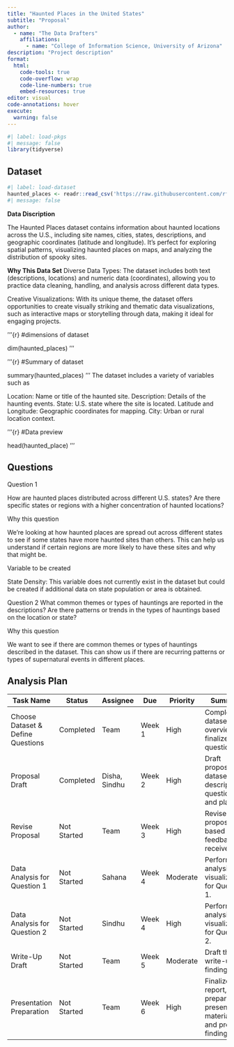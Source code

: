 ```yaml
---
title: "Haunted Places in the United States"
subtitle: "Proposal"
author: 
  - name: "The Data Drafters"
    affiliations:
      - name: "College of Information Science, University of Arizona"
description: "Project description"
format:
  html:
    code-tools: true
    code-overflow: wrap
    code-line-numbers: true
    embed-resources: true
editor: visual
code-annotations: hover
execute:
  warning: false
---
```


```r
#| label: load-pkgs
#| message: false
library(tidyverse)
```

## Dataset

```r
#| label: load-dataset
haunted_places <- readr::read_csv('https://raw.githubusercontent.com/rfordatascience/tidytuesday/master/data/2023/2023-10-10/haunted_places.csv')
#| message: false
```

**Data Discription**

The Haunted Places dataset contains information about haunted locations across the U.S., 
including site names, cities, states, descriptions, and geographic coordinates (latitude and longitude). 
It’s perfect for exploring spatial patterns, visualizing haunted places on maps, and analyzing the distribution of spooky sites.

**Why This Data Set**
Diverse Data Types: The dataset includes both text (descriptions, locations) and numeric data (coordinates), 
allowing you to practice data cleaning, handling, and analysis across different data types.

Creative Visualizations: With its unique theme, the dataset offers opportunities to create visually striking and
thematic data visualizations, such as interactive maps or storytelling through data, making it ideal for engaging projects.

'''{r}
#dimensions of dataset

dim(haunted_places)
'''

'''{r}
#Summary of dataset

summary(haunted_places)
'''
The dataset includes a variety of variables such as

Location: Name or title of the haunted site.
Description: Details of the haunting events.
State: U.S. state where the site is located.
Latitude and Longitude: Geographic coordinates for mapping.
City: Urban or rural location context.


'''{r}
#Data preview

head(haunted_place)
'''


## Questions

Question 1

How are haunted places distributed across different U.S. states? 
Are there specific states or regions with a higher concentration of haunted locations?

Why this question

We’re looking at how haunted places are spread out across different states to see if some states have more haunted sites than others. 
This can help us understand if certain regions are more likely to have these sites and why that might be.

Variable to be created

State Density: This variable does not currently exist in the dataset but could be created if 
              additional data on state population or area is obtained.

Question 2
What common themes or types of hauntings are reported in the descriptions? 
Are there patterns or trends in the types of hauntings based on the location or state?

Why this question

We want to see if there are common themes or types of hauntings described in the dataset. 
This can show us if there are recurring patterns or types of supernatural events in different places.

## Analysis Plan

| Task Name                         | Status      | Assignee        | Due    | Priority  | Summary                                                                |
|-----------------------------------|-------------|-----------------|--------|-----------|------------------------------------------------------------------------|
| Choose Dataset & Define Questions | Completed   | Team            | Week 1 | High      | Complete dataset overview and finalize questions.                      |
| Proposal Draft                    | Completed   | Disha, Sindhu   | Week 2 | High      | Draft proposal with dataset description, questions, and plan.          |
| Revise Proposal                   | Not Started | Team            | Week 3 | High      | Revise proposal based on feedback received.                            |
| Data Analysis for Question 1      | Not Started | Sahana          | Week 4 | Moderate  | Perform analysis and visualizations for Question 1.                    |
| Data Analysis for Question 2      | Not Started | Sindhu          | Week 4 | High      | Perform analysis and visualizations for Question 2.                    |
| Write-Up Draft                    | Not Started | Team            | Week 5 | Moderate  | Draft the final write-up of findings.                                  |
| Presentation Preparation          | Not Started | Team            | Week 6 | High      | Finalize report, prepare presentation materials, and present findings. |

